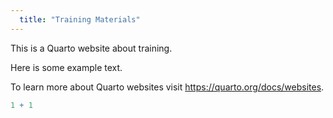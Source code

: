 ```yaml
---
  title: "Training Materials"
---
```


This is a Quarto website about training.

Here is some example text.

To learn more about Quarto websites visit <https://quarto.org/docs/websites>.

```r
1 + 1
```
